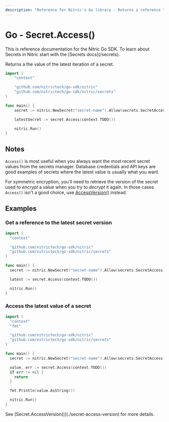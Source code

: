 ```yaml
---
description: "Reference for Nitric's Go library - Returns a reference to the latest version of a secret, regardless of that version's ID."
---
```


# Go - Secret.Access()

<Note>
  This is reference documentation for the Nitric Go SDK. To learn about Secrets
  in Nitric start with the [Secrets docs](/secrets).
</Note>

Returns a the value of the latest iteration of a secret.

```go
import (
	"context"

	"github.com/nitrictech/go-sdk/nitric"
	"github.com/nitrictech/go-sdk/nitric/secrets"
)

func main() {
	secret := nitric.NewSecret("secret-name").Allow(secrets.SecretAccess)

	latestSecret := secret.Access(context.TODO())

	nitric.Run()
}
```

## Notes

`Access()` is most useful when you always want the most recent secret values from the secrets manager. Database credentials and API keys are good examples of secrets where the latest value is usually what you want.

For symmetric encryption, you'll need to retrieve the version of the secret used to _encrypt_ a value when you try to _decrypt_ it again. In those cases `Access()` isn't a good choice, use [AccessVersion()](./secret-access-version) instead.

## Examples

### Get a reference to the latest secret version

```go
import (
  "context"

  "github.com/nitrictech/go-sdk/nitric"
  "github.com/nitrictech/go-sdk/nitric/secrets"
)

func main() {
  secret := nitric.NewSecret("secret-name").Allow(secrets.SecretAccess)

  latest := secret.Access(context.TODO())

  nitric.Run()
}
```

### Access the latest value of a secret

```go
import (
  "context"
  "fmt"

  "github.com/nitrictech/go-sdk/nitric"
  "github.com/nitrictech/go-sdk/nitric/secrets"
)

func main() {
  secret := nitric.NewSecret("secret-name").Allow(secrets.SecretAccess)

  value, err := secret.Access(context.TODO())
  if err != nil {
    return
  }

  fmt.Println(value.AsString())

  nitric.Run()
}
```

<Note>
  See [Secret.AccessVersion()](./secret-access-version) for more details.
</Note>
